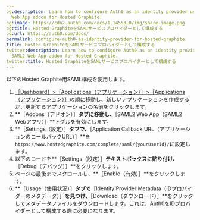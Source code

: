 ```yaml
---
og:description: Learn how to configure Auth0 as an identity provider using the SAML2
  Web App addon for Hosted Graphite.
og:image: https://cdn2.auth0.com/docs/1.14553.0/img/share-image.png
og:title: Hosted GraphiteをSAMLサービスプロバイダーとして構成する
og:url: https://auth0.com/docs/
permalink: configure-auth0-as-identity-provider-for-hosted-graphite
title: Hosted GraphiteをSAMLサービスプロバイダーとして構成する
twitter:description: Learn how to configure Auth0 as an identity provider using the
  SAML2 Web App addon for Hosted Graphite.
twitter:title: Hosted GraphiteをSAMLサービスプロバイダーとして構成する
---
```


以下のHosted Graphite用SAML構成を使用します。

1. [［Dashboard］>［Applications（アプリケーション）］>［Applications（アプリケーション）］](%24%7Bmanage_url%7D/#/applications)の順に移動し、新しいアプリケーションを作成するか、更新するアプリケーションの名前をクリックします。
2. **［Addons（アドオン）］**タブに移動し、**［SAML2 Web App（SAML2 Webアプリ）］**トグルを有効にします。
3. **［Settings（設定）］**タブで、**［Application Callback URL（アプリケーションのコールバックURL）］**を`https://www.hostedgraphite.com/complete/saml/{yourUserId}/`に設定します。
4. 以下のコードを**［Settings（設定）］**テキストボックスに貼り付け、**［Debug（デバッグ）］**をクリックします。
5. ページの最後までスクロールし、**［Enable（有効）］**をクリックします。
6. **［Usage（使用状況）］**タブで**［Identity Provider Metadata（IDプロバイダーのメタデータ）］**を見つけ、**［Download（ダウンロード）］**をクリックしてメタデータファイルをダウンロードします。これは、Auth0をIDプロバイダーとして構成する際に必要になります。